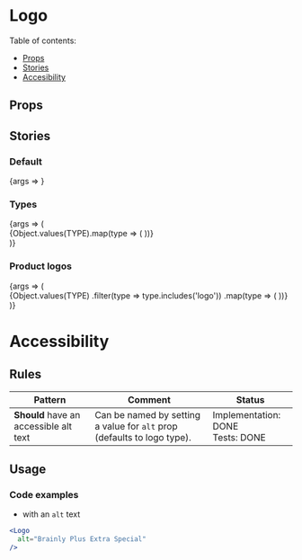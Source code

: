 

<Meta title="Components/Logo" component={Logo} />

# Logo

Table of contents:

- [Props](#props)
- [Stories](#stories)
- [Accesibility](#accessibility)

## Props

<ArgsTable of={Logo} />

## Stories

### Default

<Canvas>
  <Story name="Default">{args => <Logo {...args} />}</Story>
</Canvas>

### Types

<Canvas>
  <Story name="Types">
    {args => (
      <div>
        {Object.values(TYPE).map(type => (
          <StoryVariant label={`type - ${type}`} key={type}>
            <Logo {...args} type={type} />
          </StoryVariant>
        ))}
      </div>
    )}
  </Story>
</Canvas>

### Product logos

<Canvas>
  <Story name="ProductLogos">
    {args => (
      <div>
        {Object.values(TYPE)
          .filter(type => type.includes('logo'))
          .map(type => (
            <StoryVariant label={`type - ${type}`} key={type}>
              <Logo {...args} type={type} />
            </StoryVariant>
          ))}
      </div>
    )}
  </Story>
</Canvas>

# Accessibility

## Rules

| Pattern                                | Comment                                                                 | Status                                |
| -------------------------------------- | ----------------------------------------------------------------------- | ------------------------------------- |
| **Should** have an accessible alt text | Can be named by setting a value for `alt` prop (defaults to logo type). | Implementation: DONE<br />Tests: DONE |

## Usage

### Code examples

- with an `alt` text

<!-- prettier-ignore -->
```jsx
<Logo
  alt="Brainly Plus Extra Special"
/>
```
